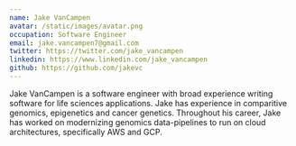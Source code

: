 ```yaml
---
name: Jake VanCampen
avatar: /static/images/avatar.png
occupation: Software Engineer
email: jake.vancampen7@gmail.com
twitter: https://twitter.com/jake_vancampen
linkedin: https://www.linkedin.com/jake_vancampen
github: https://github.com/jakevc
---
```


Jake VanCampen is a software engineer with broad experience writing software for life sciences applications. Jake has experience in comparitive genomics, epigenetics and cancer genetics. Throughout his career, Jake has worked on modernizing genomics data-pipelines to run on cloud architectures, specifically AWS and GCP.

